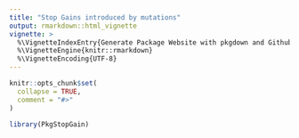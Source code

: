 ```yaml
---
title: "Stop Gains introduced by mutations"
output: rmarkdown::html_vignette
vignette: >
  %\VignetteIndexEntry{Generate Package Website with pkgdown and Github Pages}
  %\VignetteEngine{knitr::rmarkdown}
  %\VignetteEncoding{UTF-8}
---
```


```r
knitr::opts_chunk$set(
  collapse = TRUE,
  comment = "#>"
)
```

```r
library(PkgStopGain)
```
